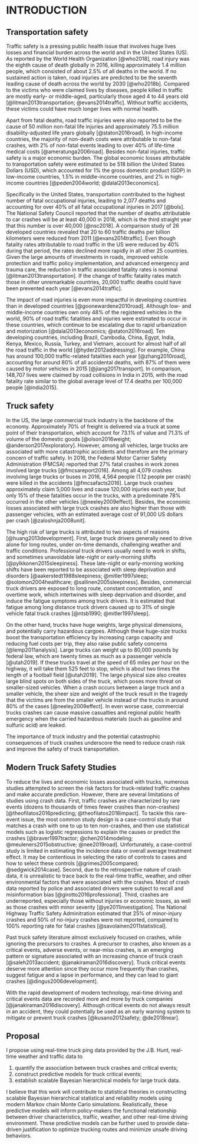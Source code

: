INTRODUCTION
============

Transportation safety
---------------------

Traffic safety is a pressing public health issue that involves huge lives losses and financial burden across the world and in the United States (US). 
As reported by the World Health Organization [@who2018], road injury was the eighth cause of death globally in 2016, killing approximately 1.4 million people, which consisted of about 2.5% of all deaths in the world. 
If no sustained action is taken, road injuries are predicted to be the seventh leading cause of death across the world by 2030 [@who2018b]. 
Compared to the victims who were claimed lives by diseases, people killed in traffic are mostly   early- or middle-aged, particularly those aged 4 to 44 years old [@litman2013transportation; @evans2014traffic].
Without traffic accidents, these victims could have much longer lives with normal health.


Apart from fatal deaths, road traffic injuries were also reported to be the cause of 50 million non-fatal life injuries and approximately 75.5 million disability-adjusted life years globally [@staton2016road].
In high-income countries, the majority of non-death costs were attributable to non-fatal crashes, with 2% of non-fatal events leading to over 40% of life-time medical costs [@ameratunga2006road].
Besides non-fatal injuries, traffic safety is a major economic burden. 
The global economic losses attributable to transportation safety were estimated to be 518 billion the United States Dollars (USD), which accounted for 1% the gross domestic product (GDP) in low-income countries, 1.5% in middle-income countries, and 2% in high-income countries [@peden2004world; @dalal2013economics]. 


Specifically in the United States, transportation contributed to the highest number of fatal occupational injuries, leading to 2,077 deaths and accounting for over 40% of all fatal occupational injuries in 2017 [@bols]. 
The National Safety Council reported that the number of deaths attributable to car crashes will be at least 40,000 in 2018, which is the third straight year that this number is over 40,000 [@nsc2018]. 
A comparison study of 26 developed countries revealed that 20 to 60 traffic deaths per billion kilometers were reduced from 2011 [@evans2014traffic]. 
Even though fatality rates attributable to road traffic in the US were reduced by 40% during that period, the rates declined more rapidly in all other 25 countries.
Given the large amounts of investments in roads, improved vehicle protection and traffic policy implementation, and advanced emergency and trauma care, the reduction in traffic associated fatality rates is nominal [@litman2013transportation].
If the change of traffic fatality rates match those in other unremarkable countries, 20,000 traffic deaths could have been prevented each year [@evans2014traffic].


The impact of road injuries is even more impactful in developing countries than in developed countries [@goonewardene2010road].
Although low- and middle-income countries own only 48% of the registered vehicles in the world, 90% of road traffic fatalities and injuries were estimated to occur in these countries, which continue to be escalating due to rapid urbanization and motorization [@dalal2013economics; @staton2016road].
Ten developing countries, including Brazil, Cambodia, China, Egypt, India, Kenya, Mexico, Russia, Turkey, and Vietnam, account for almost half of all the road traffic in the world [@hyder2012addressing]. 
For example, China has around 100,000 traffic-related fatalities each year [@zhang2010road], accounting for around 80% of all accidental deaths, with 87% of them were caused by motor vehicles in 2015 [@jiang2017transport]. 
In comparison, 148,707 lives were claimed by road collisions in India in 2015, with the road fatality rate similar to the global average level of 17.4 deaths per 100,000 people [@india2015].



Truck safety
------------

In the US, the large commercial truck industry is the backbone of the economy. Approximately 70% of freight is delivered via a truck at some point of their transportation, which account for 73.1% of value and 71.3% of volume of the domestic goods [@olson2016weight; @anderson2017exploratory]. 
However, among all vehicles, large trucks are associated with more catastrophic accidents and therefore are the primary concern of traffic safety. In 2016, the Federal Motor Carrier Safety Administration (FMCSA) reported that 27% fatal crashes in work zones involved large trucks [@fmcsareport2016]. Among all 4,079 crashes involving large trucks or buses in 2016, 4,564 people (1.12 people per crash) were killed in the accidents [@fmcsafacts2016]. Large truck crashes approximately claim 5,000 lives and cause 120,000 injuries each year, but only 15% of these fatalities occur in the trucks, with a predominate 78% occurred in the other vehicles [@neeley2009effect]. Besides, the economic losses associated with large truck crashes are also higher than those with passenger vehicles, with an estimated average cost of 91,000 US dollars per crash [@zaloshnja2008unit]. 

The high risk of large trucks is attributed to two aspects of reasons [@huang2013development]. First, large truck drivers generally need to drive alone for long routes, under on-time demands, challenging weather and traffic conditions. Professional truck drivers usually need to work in shifts, and sometimes unavoidable late-night or early-morning shifts [@pylkkonen2015sleepiness]. These late-night or early-morning working shifts have been reported to be associated with sleep deprivation and disorders [@aakerstedt1988sleepiness; @mitler1997sleep; @solomon2004healthcare; @sallinen2005sleepiness]. Besides, commercial truck drivers are exposed to long route, constant concentration, and overtime work, which intertwines with sleep deprivation and disorder, and induce the fatigue symptoms among truck drivers.  It is estimated that fatigue among long distance truck drivers caused up to 31% of single vehicle fatal truck crashes [@ntsb1990; @mitler1997sleep]. 

On the other hand, trucks have huge weights, large physical dimensions, and potentially carry hazardous cargoes. Although these huge-size trucks boost the transportation efficiency by increasing cargo capacity and reducing fuel costs per trip, they also raise public safety concerns [@lemp2011analysis]. Large trucks can weight up to 80,000 pounds by federal law, which are twenty times as much as a passenger vehicle [@utah2019]. If these trucks travel at the speed of 65 miles per hour on the highway, it will take them 525 feet to stop, which is about two times the length of a football field [@utah2019]. The large physical size also creates large blind spots on both sides of the truck, which poses more threat on smaller-sized vehicles. When a crash occurs between a large truck and a smaller vehicle, the sheer size and weight of the truck result in the tragedy that the victims are from the smaller vehicle instead of the trucks in around 80% of the cases [@neeley2009effect]. In even worse case, commercial trucks crashes can cause massive casualties and regional public health emergency when the carried hazardous materials (such as gasoline and sulfuric acid) are leaked.

The importance of truck industry and the potential catastrophic consequences of truck crashes underscore the need to reduce crash risk and improve the safety of truck transportation.


Modern Truck Safety Studies
---------------------------

To reduce the lives and economic losses associated with trucks, numerous studies attempted to screen the risk factors for truck-related traffic crashes and make accurate prediction. However, there are several limitations of studies using crash data. First, traffic crashes are characterized by rare events (dozens to thousands of times fewer crashes than non-crashes) [@theofilatos2016predicting; @theofilatos2018impact]. To tackle this rare-event issue, the most common study design is a case-control study that matches a crash with one to up to ten non-crashes, and then use statistical models such as logistic regressions to explain the causes or predict the crashes [@braver1997tractor; @chen2014modeling; @meuleners2015obstructive; @nee2019road]. Unfortunately, a case-control study is limited in estimating the incidence data or overall average treatment effect. It may be contentious in selecting the ratio of controls to cases and how to select these controls [@grimes2005compared; @sedgwick2014case]. Second, due to the retrospective nature of crash data, it is unrealistic to trace back to the real-time traffic, weather, and other environmental factors that were associated with the crashes. Most of crash data reported by police and associated drivers were subject to recall and misinformation bias [@girotto2016professional]. Third, crashes are underreported, especially those without injuries or economic losses, as well as those crashes with minor severity [@ye2011investigation]. The National Highway Traffic Safety Adminitration estimated that 25% of minor-injury crashes and 50% of no-injury crashes were not reported, compared to 100% reporting rate for fatal crashes [@savolainen2011statistical].

Past truck safety literature almost exclusively focused on crashes, while ignoring the precursors to crashes. A precursor to crashes, also known as a critical events, adverse events, or near-miss crashes, is an emerging pattern or signature associated with an increasing chance of truck crash [@saleh2013accident; @janakiraman2016discovery]. Truck critical events deserve more attention since they occur more frequently than crashes, suggest fatigue and a lapse in performance, and they can lead to giant crashes [@dingus2006development]. 

With the rapid development of modern technology, real-time driving and critical events data are recorded more and more by truck companies [@janakiraman2016discovery]. Although critical events do not always result in an accident, they could potentially be used as an early warning system to mitigate or prevent truck crashes [@kusano2012safety; @de2018near]. \hl{More description on this part.}


## Proposal

I propose using real-time truck ping data provided by the J.B. Hunt, real-time weather and traffic data to


1) quantify the association between truck crashes and critical events;
2) construct predictive models for truck critical events;
3) establish scalable Bayesian hierarchical models for large truck data.


I believe that this work will contribute to statistical theories in constructing scalable Bayesian hierarchical statistical and reliability models using modern Markov chain Monte Carlo simulations. Realistically, these predictive models will inform policy-makers the functional relationship between driver characteristics, traffic, weather, and other real-time driving environment. These predictive models can be further used to provide data-driven justification to optimize trucking routes and minimize unsafe driving behaviors.